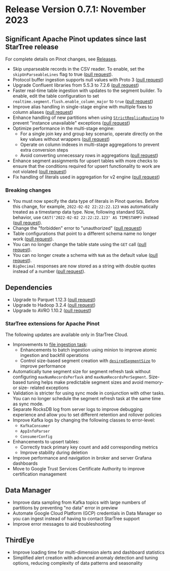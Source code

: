 # Release Version 0.7.1: November 2023

## Significant Apache Pinot updates since last StarTree release

For complete details on Pinot changes, see [Releases](https://docs.pinot.apache.org/basics/releases).

* Skip unparseable records in the CSV reader. To enable, set the `skipUnParseableLines` flag to true ([pull request](https://github.com/apache/pinot/pull/11487)). 
* Protocol buffer ingestion supports null values with Proto 3 ([pull request](https://github.com/apache/pinot/pull/11553))
* Upgrade Confluent libraries from 5.5.3 to 7.2.6 ([pull request](https://github.com/apache/pinot/pull/11753)) 
* Faster real-time table ingestion with updates to the segment builder. To enable, edit the table configuration to set `realtime.segment.flush.enable_column_major` to `true` ([pull request](https://github.com/apache/pinot/pull/11776))
* Improve alias handling in single-stage engine with multiple fixes to column aliases ([pull request](https://github.com/apache/pinot/pull/11610))
* Enhance handling of new partitions when using [`StrictReplicaRouting`](https://docs.pinot.apache.org/basics/data-import/dedup#use-strictreplicagroup-for-routing) to prevent "instance unavailable" exceptions ([pull request](https://github.com/apache/pinot/pull/11585)) 
* Optimize performance in the multi-stage engine:
    * For a single join key and group key scenario, operate directly on the key values without wrappers ([pull request](https://github.com/apache/pinot/pull/11630)) 
    * Operate on column indexes in multi-stage aggregations to prevent extra conversion steps
    * Avoid converting unnecessary rows in aggregations ([pull request](https://github.com/apache/pinot/pull/11607)) 
* Enhance segment assignments for upsert tables with more checks to ensure that the conditions required for upsert functionality to work are not violated ([pull request](https://github.com/apache/pinot/pull/11628)) 
* Fix handling of literals used in aggregation for v2 engine ([pull request](https://github.com/apache/pinot/pull/11863)) 

### Breaking changes 

* You must now specify the data type of literals in Pinot queries. Before this change, for example, `2022-02-02 22:22:22.123` was automatically treated as a timestamp data type. Now, following standard SQL behavior, use `CAST('2022-02-02 22:22:22.123' AS TIMESTAMP)` instead ([pull request](https://github.com/apache/pinot/pull/11763)). 
* Change the "forbidden" error to "unauthorized" ([pull request](https://github.com/apache/pinot/pull/11501))
* Table configurations that point to a different schema name no longer work ([pull request](https://github.com/apache/pinot/pull/11591)).
* You can no longer change the table state using the `GET` call ([pull request](https://github.com/apache/pinot/pull/11621)).
* You can no longer create a schema with `NaN` as the default value ([pull request](https://github.com/apache/pinot/pull/11661)).
* `BigDecimal` responses are now stored as a string with double quotes instead of a number ([pull request](https://github.com/apache/pinot/pull/11716)).


## Dependencies
* Upgrade to Parquet 1.12.3 ([pull request](https://github.com/apache/pinot/pull/11337)) 
* Upgrade to Hadoop 3.2.4 ([pull request](https://github.com/apache/pinot/pull/11369))
* Upgrade to AVRO 1.10.2 ([pull request](https://github.com/apache/pinot/pull/11698)) 

### StarTree extensions for Apache Pinot 

The following updates are available only in StarTree Cloud.

* Improvements to [file ingestion task](https://dev.startree.ai/docs/ingest-data/file-ingestion-task): 
    * Enhancements to batch ingestion using minion to improve atomic ingestion and backfill operations
    * Control size-based segment creation with [`desiredSegmentSize`](https://dev.startree.ai/docs/ingest-data/file-ingestion-task#control-the-ingestion-parallelism) to improve performance
* Automatically tune segment size for segment refresh task without configuring `maxNumRecordsPerTask` and `maxNumRecordsPerSegment`. Size-based tuning helps make predictable segment sizes and avoid memory- or size- related exceptions 
* Validation is stricter for using sync mode in conjunction with other tasks. You can no longer schedule the segment refresh task at the same time as sync mode.
* Separate RocksDB log from server logs to improve debugging experience and allow you to set different retention and rollover policies
* Improve Kafka logs by changing the following classes to error-level:
    * `KafkaConsumer`
    * `AppInfoParser`
    * `ConsumerConfig`
* Enhancements to upsert tables: 	
    * Correctly track primary key count and add corresponding metrics
    * Improve stability during deletion
* Improve performance and navigation in broker and server Grafana dashboards
* Move to Google Trust Services Certificate Authority to improve certification management

## Data Manager

* Improve data sampling from Kafka topics with large numbers of partitions by preventing "no data" error in preview 
* Automate Google Cloud Platform (GCP) credentials in Data Manager so you can ingest instead of having to contact StarTree support
* Improve error messages to aid troubleshooting

## ThirdEye

* Improve loading time for multi-dimension alerts and dashboard statistics
* Simplified alert creation with advanced anomaly detection and tuning options, reducing complexity of data patterns and seasonality 